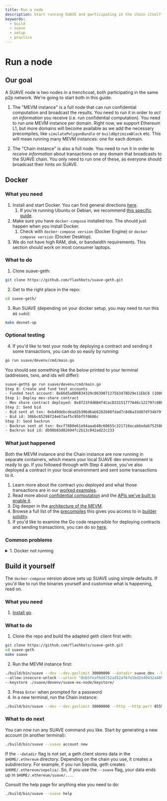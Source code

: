```yaml
---
title: Run a node 
description: Start running SUAVE and participating in the chain itself
keywords:
  - build
  - suave
  - setup
  - practice
---
```


# Run a node

## Our goal

A SUAVE node is two nodes in a trenchcoat, both participating in the same p2p network. We're going to start both in this guide. 

1. The "MEVM instance" is a full node that can run confidential computation and broadcast the results. You need to run it in order to _act on information_ you receive (i.e. run confidential computation). You need to run one MEVM instance per domain. Right now, we support Ethereum L1, but more domains will become available as we add the necessary precompiles, like `simulatePolygonBundle` or `buildOptimismBlock` etc. This will mean running many MEVM instances: one for each domain.

2. The "Chain instance" is also a full node. You need to run it in order to _receive information_ about transactions on any domain that broadcasts to the SUAVE chain. You only need to run one of these, as everyone should broadcast their hints on SUAVE.

## Docker

### What you need

1. Install and start Docker. You can find general directions [here](https://docs.docker.com/get-docker/).
    1. If you're running Ubuntu or Debian, we recommend [this specific guide](https://docs.docker.com/engine/install/ubuntu/#installation-methods).
2. Make sure you have `docker-compose` installed too. The should just happen when you install Docker.
    1. Check with `docker-compose version` (Docker Engine) or `docker compose version` (Docker Desktop).
3. We do not have high RAM, disk, or bandwidth requirements. This section should work on most consumer laptops.

### What to do

1. Clone suave-geth:
```bash
git clone https://github.com/flashbots/suave-geth.git
```
2. Get to the right place in the repo:
```bash
cd suave-geth/
```
3. Run SUAVE (depending on your docker setup, you may need to run this as `sudo`):
```bash
make devnet-up 
```

### Optional testing

4. If you'd like to test your node by deploying a contract and sending it some transactions, you can do so easily by running:
```bash
go run suave/devenv/cmd/main.go
```
You should see something like the below printed to your terminal (addresses, txns, and ids will differ):
```bash
suave-geth$ go run suave/devenv/cmd/main.go
Step 0: Create and fund test accounts
- Funded test account: 0x66d5a8D6B34329c0639071275b3d78D29e11EbC6 (100000000)
Step 1: Deploy mev-share contract
- Mev share contract deployed: 0x8f21Fdd6B4f4CacD33151777A46c122797c8BF17
Step 2: Send bid
- Bid sent at txn: 0xb49debcdead2b306d6ab6282b88fdad7c8d6a33d87df34b79f56d141eae7c08a
- Bid id: 30bbc65298f24e67aaf5c95bf5f0686c
Step 3: Send backrun
- Backrun sent at txn: 0xcf7880e61e94aaab48c60655c321716ecab6edab752586448b0412e93a969889
- Backrun bid id: db98b83d02694fc2b13c042ad22c233
```

### What just happened

Both the MEVM instance and the Chain instance are now running in separate containers, which means your local SUAVE dev environment is ready to go. If you followed through with Step 4 above, you've also deployed a contract in your local environment and sent some transactions to it.

1. Learn more about the contract you deployed and what those transactions are in our [worked examples](/technical-details/builder-solidity/worked-examples/mev-share).
2. Read more about [confidential computation](/technical-details/confidential-computation/index) and the [APIs we've built to enable it](/technical-details/confidential-computation/apis).
3. Dig deeper in the [architecture of the MEVM](/technical-details/MEVM#architecture).
4. Browse a full list of the [precompiles](/technical-details/precompiles) this gives you access to in [builder solidity](/technical-details/builder-solidity/index).
5. If you'd like to examine the Go code responsible for deploying contracts and sending transactions, you can do so [here](https://github.com/flashbots/suave-geth/blob/main/suave/devenv/cmd/main.go).

### Common problems

<details>
  <summary>1. Docker not running</summary>
  <div>
    <div>
      <div>
        Make sure that Docker is running before trying <code>docker-compose up -d</code>. On most Linux machines, you can do this with:<br/>
        <code>
        sudo systemctl start docker
        </code><br/><br/>
        Or just check the current status with:<br/>
        <code>
        sudo systemctl status docker
        </code>
      </div>
    </div>
  </div>
</details>

## Build it yourself

The `docker-compose` version above sets up SUAVE using simple defaults. If you'd like to run the binaries yourself and customise what is happening, read on.

### What you need

1. [Install go](https://go.dev/doc/install).

### What to do

1. Clone the repo and build the adapted geth client first with:
```bash
git clone https://github.com/flashbots/suave-geth.git
cd suave-geth
make suave
```
2. Run the MEVM instance first:
```bash
./build/bin/suave --dev --dev.gaslimit 30000000 --datadir suave_dev --http --ws \
--allow-insecure-unlock --unlock "0xb5feafbdd752ad52afb7e1bd2e40432a485bbb7f" \
--keystore ./suave/devenv/suave-ex-node/keystore/
```
3. Press `Enter` when prompted for a password
4. In a new terminal, run the Chain instance:
```bash
./build/bin/suave --dev --dev.gaslimit 30000000 --http --http.port 8555 --ws --ws.port 8556 --authrpc.port 8561
```

### What to do next

You can now run any SUAVE command you like. Start by generating a new account (in another terminal):

```bash
./build/bin/suave --suave account new
```

If the `--datadir` flag is not set, a geth client stores data in the `$HOME/.ethereum` directory. Depending on the chain you use, it creates a subdirectory. For example, if you run Sepolia, geth creates `$HOME/.ethereum/sepolia/`. So, if you use the `--suave` flag, your data ends up in `$HOME/.ethereum/suave/...`.

Consult the help page for anything else you need to do:
```bash
./build/bin/suave --suave help
```